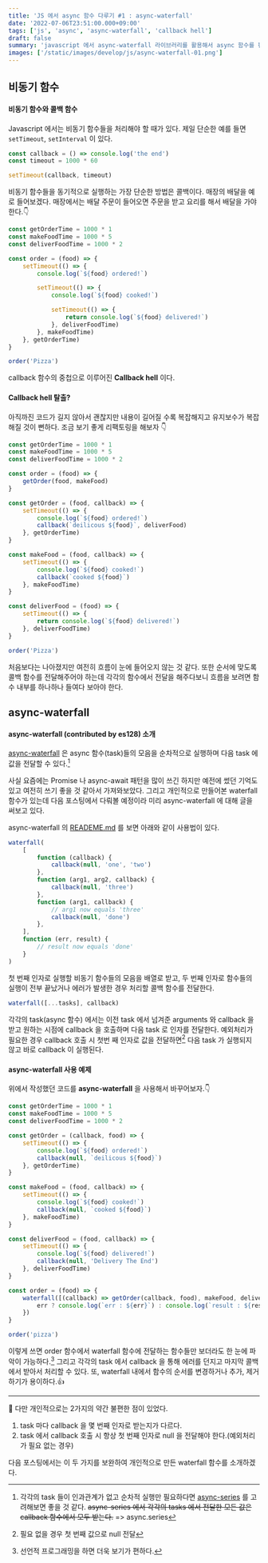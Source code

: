 ```yaml
---
title: 'JS 에서 async 함수 다루기 #1 : async-waterfall'
date: '2022-07-06T23:51:00.000+09:00'
tags: ['js', 'async', 'async-waterfall', 'callback hell']
draft: false
summary: 'javascript 에서 async-waterfall 라이브러리를 활용해서 async 함수를 편하게 호출하고 관리하기, async 함수의 동기적 호출'
images: ['/static/images/develop/js/async-waterfall-01.png']
---
```


## 비동기 함수

#### 비동기 함수와 콜백 함수

Javascript 에서는 비동기 함수들을 처리해야 할 때가 있다. 제일 단순한 예를 들면 `setTimeout`, `setInterval` 이 있다.

```javascript
const callback = () => console.log('the end')
const timeout = 1000 * 60

setTimeout(callback, timeout)
```

비동기 함수들을 동기적으로 실행하는 가장 단순한 방법은 콜백이다.
매장의 배달을 예로 들어보겠다. 매장에서는 배달 주문이 들어오면 주문을 받고 요리를 해서 배달을 가야한다.👇

```javascript
const getOrderTime = 1000 * 1
const makeFoodTime = 1000 * 5
const deliverFoodTime = 1000 * 2

const order = (food) => {
    setTimeout(() => {
        console.log(`${food} ordered!`)

        setTimeout(() => {
            console.log(`${food} cooked!`)

            setTimeout(() => {
                return console.log(`${food} delivered!`)
            }, deliverFoodTime)
        }, makeFoodTime)
    }, getOrderTime)
}

order('Pizza')
```

callback 함수의 중첩으로 이루어진 **Callback hell** 이다.

#### Callback hell 탈출?

아직까진 코드가 길지 않아서 괜찮지만 내용이 길어질 수록 복잡해지고 유지보수가 복잡해질 것이 뻔하다.
조금 보기 좋게 리팩토링을 해보자 👇

```javascript
const getOrderTime = 1000 * 1
const makeFoodTime = 1000 * 5
const deliverFoodTime = 1000 * 2

const order = (food) => {
    getOrder(food, makeFood)
}

const getOrder = (food, callback) => {
    setTimeout(() => {
        console.log(`${food} ordered!`)
        callback(`deilicous ${food}`, deliverFood)
    }, getOrderTime)
}

const makeFood = (food, callback) => {
    setTimeout(() => {
        console.log(`${food} cooked!`)
        callback(`cooked ${food}`)
    }, makeFoodTime)
}

const deliverFood = (food) => {
    setTimeout(() => {
        return console.log(`${food} delivered!`)
    }, deliverFoodTime)
}

order('Pizza')
```

처음보다는 나아졌지만 여전히 흐름이 눈에 들어오지 않는 것 같다.
또한 순서에 맞도록 콜백 함수를 전달해주어야 하는데 각각의 함수에서 전달을 해주다보니 흐름을 보려면 함수 내부를 하나하나 들여다 보아야 한다.

## async-waterfall

#### async-waterfall (contributed by es128) 소개

[async-waterfall](https://www.npmjs.com/package/async-waterfall) 은 async 함수(task)들의 모음을 순차적으로 실행하며 다음 task 에 값을 전달할 수 있다.[^1]

[^1]:
    각각의 task 들이 인과관계가 없고 순차적 실행만 필요하다면 [async-series](https://www.npmjs.com/package/async-series) 를 고려해보면 좋을 것 같다.
    ~~async-series 에서 각각의 tasks 에서 전달한 모든 값은 callback 함수에서 모두 받는다.~~ => async.series

사실 요즘에는 Promise 나 async-await 패턴을 많이 쓰긴 하지만 예전에 썼던 기억도 있고 여전히 쓰기 좋을 것 같아서 가져와보았다.
그리고 개인적으로 만들어본 waterfall 함수가 있는데 다음 포스팅에서 다뤄볼 예정이라 미리 async-waterfall 에 대해 글을 써보고 있다.

async-waterfall 의 [READEME.md](https://github.com/es128/async-waterfall#readme) 를 보면 아래와 같이 사용법이 있다.

```javascript
waterfall(
    [
        function (callback) {
            callback(null, 'one', 'two')
        },
        function (arg1, arg2, callback) {
            callback(null, 'three')
        },
        function (arg1, callback) {
            // arg1 now equals 'three'
            callback(null, 'done')
        },
    ],
    function (err, result) {
        // result now equals 'done'
    }
)
```

첫 번째 인자로 실행할 비동기 함수들의 모음을 배열로 받고, 두 번째 인자로 함수들의 실행이 전부 끝났거나 에러가 발생한 경우 처리할 콜백 함수를 전달한다.

```javascript
waterfall([...tasks], callback)
```

각각의 task(async 함수) 에서는 이전 task 에서 넘겨준 arguments 와 callback 을 받고 원하는 시점에 callback 을 호출하며 다음 task 로 인자를 전달한다.
예외처리가 필요한 경우 callback 호출 시 첫번 째 인자로 값을 전달하면[^2] 다음 task 가 실행되지 않고 바로 callback 이 실행된다.

[^2]: 필요 없을 경우 첫 번째 값으로 null 전달

#### async-waterfall 사용 예제

위에서 작성했던 코드를 **async-waterfall** 을 사용해서 바꾸어보자.👇

```javascript
const getOrderTime = 1000 * 1
const makeFoodTime = 1000 * 5
const deliverFoodTime = 1000 * 2

const getOrder = (callback, food) => {
    setTimeout(() => {
        console.log(`${food} ordered!`)
        callback(null, `deilicous ${food}`)
    }, getOrderTime)
}

const makeFood = (food, callback) => {
    setTimeout(() => {
        console.log(`${food} cooked!`)
        callback(null, `cooked ${food}`)
    }, makeFoodTime)
}

const deliverFood = (food, callback) => {
    setTimeout(() => {
        console.log(`${food} delivered!`)
        callback(null, 'Delivery The End')
    }, deliverFoodTime)
}

const order = (food) => {
    waterfall([(callback) => getOrder(callback, food), makeFood, deliverFood], (err, result) => {
        err ? console.log(`err : ${err}`) : console.log(`result : ${result}`)
    })
}

order('pizza')
```

이렇게 쓰면 order 함수에서 waterfall 함수에 전달하는 함수들만 보더라도 한 눈에 파악이 가능하다.[^3]
그리고 각각의 task 에서 callback 을 통해 에러를 던지고 마지막 콜백에서 받아서 처리할 수 있다.
또, waterfall 내에서 함수의 순서를 변경하거나 추가, 제거하기가 용이하다.👍

[^3]: 선언적 프로그래밍을 하면 더욱 보기가 편하다.

---

📌 다만 개인적으로는 2가지의 약간 불편한 점이 있었다.

1. task 마다 callback 을 몇 번째 인자로 받는지가 다르다.
2. task 에서 callback 호출 시 항상 첫 번째 인자로 null 을 전달해야 한다.(예외처리가 필요 없는 경우)

다음 포스팅에서는 이 두 가지를 보완하여 개인적으로 만든 waterfall 함수를 소개하겠다.
